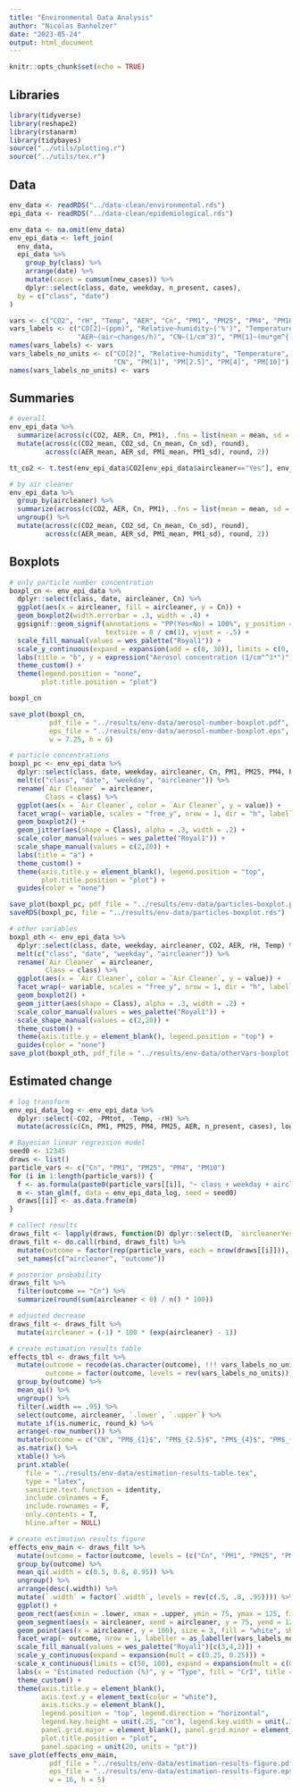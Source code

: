 ```yaml
---
title: "Environmental Data Analysis"
author: "Nicolas Banholzer"
date: "2023-05-24"
output: html_document
---
```


```r
knitr::opts_chunk$set(echo = TRUE)
```

## Libraries

```r
library(tidyverse)
library(reshape2)
library(rstanarm)
library(tidybayes)
source("../utils/plotting.r")
source("../utils/tex.r")
```

## Data

```r
env_data <- readRDS("../data-clean/environmental.rds")
epi_data <- readRDS("../data-clean/epidemiological.rds")

env_data <- na.omit(env_data)
env_epi_data <- left_join(
  env_data,
  epi_data %>% 
    group_by(class) %>%
    arrange(date) %>%
    mutate(cases = cumsum(new_cases)) %>%
    dplyr::select(class, date, weekday, n_present, cases),
  by = c("class", "date")
)

vars <- c("CO2", "rH", "Temp", "AER", "Cn", "PM1", "PM25", "PM4", "PM10")
vars_labels <- c("CO[2]~(ppm)", "Relative~humidity~('%')", "Temperature~(degree*C)", 
                 "AER~(air~changes/h)", "CN~(1/cm^3)", "PM[1]~(mu*gm^{-3})", "PM[2.5]~(mu*gm^{-3})", "PM[4]~(mu*gm^{-3})", "PM[10]~(mu*gm^{-3})")
names(vars_labels) <- vars
vars_labels_no_units <- c("CO[2]", "Relative~humidity", "Temperature", "Air~exchange~rate",
                          "CN", "PM[1]", "PM[2.5]", "PM[4]", "PM[10]")
names(vars_labels_no_units) <- vars
```

## Summaries

```r
# overall
env_epi_data %>%
  summarize(across(c(CO2, AER, Cn, PM1), .fns = list(mean = mean, sd = sd), .names = "{.col}_{.fn}")) %>%
  mutate(across(c(CO2_mean, CO2_sd, Cn_mean, Cn_sd), round),
         across(c(AER_mean, AER_sd, PM1_mean, PM1_sd), round, 2))

tt_co2 <- t.test(env_epi_data$CO2[env_epi_data$aircleaner=="Yes"], env_epi_data$CO2[env_epi_data$aircleaner=="No"])

# by air cleaner
env_epi_data %>%
  group_by(aircleaner) %>%
  summarize(across(c(CO2, AER, Cn, PM1), .fns = list(mean = mean, sd = sd), .names = "{.col}_{.fn}")) %>%
  ungroup() %>%
  mutate(across(c(CO2_mean, CO2_sd, Cn_mean, Cn_sd), round),
         across(c(AER_mean, AER_sd, PM1_mean, PM1_sd), round, 2))
```

## Boxplots

```r
# only particle number concentration
boxpl_cn <- env_epi_data %>%
  dplyr::select(class, date, aircleaner, Cn) %>%
  ggplot(aes(x = aircleaner, fill = aircleaner, y = Cn)) +
  geom_boxplot2(width.errorbar = .3, width = .4) +
  ggsignif::geom_signif(annotations = "PP(Yes<No) = 100%", y_position = 240, xmin = 1, xmax = 2, 
                        textsize = 8 / cm(1), vjust = -.5) +
  scale_fill_manual(values = wes_palette("Royal1")) +
  scale_y_continuous(expand = expansion(add = c(0, 30)), limits = c(0, NA)) +
  labs(title = "b", y = expression("Aerosol concentration (1/cm"^3*")"), x = "Air cleaner") +
  theme_custom() +
  theme(legend.position = "none",
        plot.title.position = "plot") 

boxpl_cn

save_plot(boxpl_cn, 
          pdf_file = "../results/env-data/aerosol-number-boxplot.pdf", 
          eps_file = "../results/env-data/aerosol-number-boxplot.eps", 
          w = 7.25, h = 6)
```

```r
# particle concentrations
boxpl_pc <- env_epi_data %>%
  dplyr::select(class, date, weekday, aircleaner, Cn, PM1, PM25, PM4, PM10) %>%
  melt(c("class", "date", "weekday", "aircleaner")) %>%
  rename(`Air Cleaner` = aircleaner,
         Class = class) %>%
  ggplot(aes(x = `Air Cleaner`, color = `Air Cleaner`, y = value)) +
  facet_wrap(~ variable, scales = "free_y", nrow = 1, dir = "h", labeller = as_labeller(vars_labels, label_parsed)) +
  geom_boxplot2() +
  geom_jitter(aes(shape = Class), alpha = .3, width = .2) +
  scale_color_manual(values = wes_palette("Royal1")) +
  scale_shape_manual(values = c(2,20)) +
  labs(title = "a") +
  theme_custom() +
  theme(axis.title.y = element_blank(), legend.position = "top",
        plot.title.position = "plot") +
  guides(color = "none")

save_plot(boxpl_pc, pdf_file = "../results/env-data/particles-boxplot.pdf", eps_file = "../results/env-data/particles-boxplot.eps", w = 16, h = 8)
saveRDS(boxpl_pc, file = "../results/env-data/particles-boxplot.rds")

# other variables
boxpl_oth <- env_epi_data %>%
  dplyr::select(class, date, weekday, aircleaner, CO2, AER, rH, Temp) %>%
  melt(c("class", "date", "weekday", "aircleaner")) %>%
  rename(`Air Cleaner` = aircleaner,
         Class = class) %>%
  ggplot(aes(x = `Air Cleaner`, color = `Air Cleaner`, y = value)) +
  facet_wrap(~ variable, scales = "free_y", nrow = 1, dir = "h", labeller = as_labeller(vars_labels, label_parsed)) +
  geom_boxplot2() +
  geom_jitter(aes(shape = Class), alpha = .3, width = .2) +
  scale_color_manual(values = wes_palette("Royal1")) +
  scale_shape_manual(values = c(2,20)) +
  theme_custom() +
  theme(axis.title.y = element_blank(), legend.position = "top") +
  guides(color = "none")
save_plot(boxpl_oth, pdf_file = "../results/env-data/otherVars-boxplot.pdf", w = 16, h = 8)
```

## Estimated change

```r
# log transform
env_epi_data_log <- env_epi_data %>%
  dplyr::select(-CO2, -PMtot, -Temp, -rH) %>%
  mutate(across(c(Cn, PM1, PM25, PM4, PM25, AER, n_present, cases), log)) 

# Bayesian linear regression model
seed0 <- 12345
draws <- list()
particle_vars <- c("Cn", "PM1", "PM25", "PM4", "PM10")
for (i in 1:length(particle_vars)) {
  f <- as.formula(paste0(particle_vars[[i]], "~ class + weekday + aircleaner + n_present + AER + cases"))
  m <- stan_glm(f, data = env_epi_data_log, seed = seed0)
  draws[[i]] <- as.data.frame(m)
}

# collect results
draws_filt <- lapply(draws, function(D) dplyr::select(D, `aircleanerYes`))
draws_filt <- do.call(rbind, draws_filt) %>%
  mutate(outcome = factor(rep(particle_vars, each = nrow(draws[[i]])), levels = rev(particle_vars))) %>%
  set_names(c("aircleaner", "outcome")) 

# posterior probability
draws_filt %>%
  filter(outcome == "Cn") %>%
  summarize(round(sum(aircleaner < 0) / n() * 100))

# adjusted decrease
draws_filt <- draws_filt %>%
  mutate(aircleaner = (-1) * 100 * (exp(aircleaner) - 1))

# create estimation results table
effects_tbl <- draws_filt %>%
  mutate(outcome = recode(as.character(outcome), !!! vars_labels_no_units),
         outcome = factor(outcome, levels = rev(vars_labels_no_units))) %>%
  group_by(outcome) %>%
  mean_qi() %>%
  ungroup() %>%
  filter(.width == .95) %>%
  select(outcome, aircleaner, `.lower`, `.upper`) %>%
  mutate_if(is.numeric, round_k) %>%
  arrange(-row_number()) %>%
  mutate(outcome = c("CN", "PM$_{1}$", "PM$_{2.5}$", "PM$_{4}$", "PM$_{10}$")) %>%
  as.matrix() %>%
  xtable() %>%
  print.xtable(
    file = "../results/env-data/estimation-results-table.tex",
    type = "latex",
    sanitize.text.function = identity,
    include.colnames = F,
    include.rownames = F,
    only.contents = T,
    hline.after = NULL)

# create estimation results figure
effects_env_main <- draws_filt %>%
  mutate(outcome = factor(outcome, levels = (c("Cn", "PM1", "PM25", "PM4", "PM10")))) %>%
  group_by(outcome) %>%
  mean_qi(.width = c(0.5, 0.8, 0.95)) %>%
  ungroup() %>%
  arrange(desc(.width)) %>%
  mutate(`.width` = factor(`.width`, levels = rev(c(.5, .8, .95)))) %>%
  ggplot() +
  geom_rect(aes(xmin = .lower, xmax = .upper, ymin = 75, ymax = 125, fill = `.width`)) +
  geom_segment(aes(x = aircleaner, xend = aircleaner, y = 75, yend = 125), size = 1.5 / cm(1)) +
  geom_point(aes(x = aircleaner, y = 100), size = 3, fill = "white", shape = 21) +
  facet_wrap(~ outcome, nrow = 1, labeller = as_labeller(vars_labels_no_units, label_parsed)) +
  scale_fill_manual(values = wes_palette("Royal1")[c(3,4,2)]) +
  scale_y_continuous(expand = expansion(mult = c(0.25, 0.25))) +
  scale_x_continuous(limits = c(50, 100), expand = expansion(mult = c(0.1, 0.1)), breaks = c(50, 75, 100)) +
  labs(x = "Estimated reduction (%)", y = "Type", fill = "CrI", title = "b") +
  theme_custom() +
  theme(axis.title.y = element_blank(),
        axis.text.y = element_text(color = "white"),
        axis.ticks.y = element_blank(),
        legend.position = "top", legend.direction = "horizontal",
        legend.key.height = unit(.25, "cm"), legend.key.width = unit(.35, "cm"), 
        panel.grid.major = element_blank(), panel.grid.minor = element_blank(),
        plot.title.position = "plot",
        panel.spacing = unit(20, units = "pt")) 
save_plot(effects_env_main, 
          pdf_file = "../results/env-data/estimation-results-figure.pdf",
          eps_file = "../results/env-data/estimation-results-figure.eps",
          w = 16, h = 5)
```


